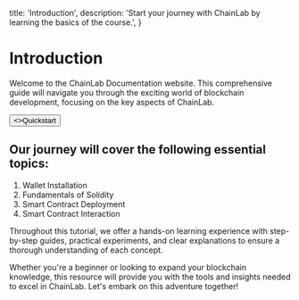   title: 'Introduction',
  description:
    'Start your journey with ChainLab by learning the basics of the course.',
}

# Introduction

Welcome to the ChainLab Documentation website. This comprehensive guide will navigate you through the exciting world of blockchain development, focusing on the key aspects of ChainLab.

<div className="not-prose mt-6 mb-16 flex gap-3">
  <Button href="/1.getting-started" arrow="right">
    <>Quickstart</>
  </Button>
</div>

## Our journey will cover the following essential topics:

1. Wallet Installation
2. Fundamentals of Solidity
3. Smart Contract Deployment
4. Smart Contract Interaction

Throughout this tutorial, we offer a hands-on learning experience with step-by-step guides, practical experiments,
and clear explanations to ensure a thorough understanding of each concept.

Whether you're a beginner or looking to expand your blockchain knowledge,
this resource will provide you with the tools and insights needed to excel in ChainLab.
Let's embark on this adventure together!
